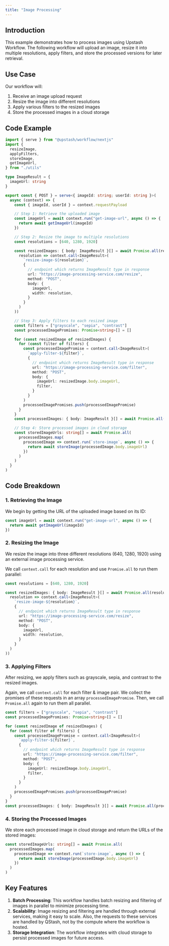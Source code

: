 ```yaml
---
title: "Image Processing"
---
```


## Introduction

This example demonstrates how to process images using Upstash Workflow. The following workflow will upload an image, resize it into multiple resolutions, apply filters, and store the processed versions for later retrieval.

## Use Case

Our workflow will:

1. Receive an image upload request
2. Resize the image into different resolutions
3. Apply various filters to the resized images
4. Store the processed images in a cloud storage

## Code Example

```typescript
import { serve } from "@upstash/workflow/nextjs"
import {
  resizeImage,
  applyFilters,
  storeImage,
  getImageUrl,
} from "./utils"

type ImageResult = {
  imageUrl: string
}

export const { POST } = serve<{ imageId: string; userId: string }>(
  async (context) => {
    const { imageId, userId } = context.requestPayload

    // Step 1: Retrieve the uploaded image
    const imageUrl = await context.run("get-image-url", async () => {
      return await getImageUrl(imageId)
    })

    // Step 2: Resize the image to multiple resolutions
    const resolutions = [640, 1280, 1920]

    const resizedImages: { body: ImageResult }[] = await Promise.all(resolutions.map(
      resolution => context.call<ImageResult>(
        `resize-image-${resolution}`,
        {
          // endpoint which returns ImageResult type in response
          url: "https://image-processing-service.com/resize",
          method: "POST",
          body: {
            imageUrl,
            width: resolution,
          }
        }
      )
    ))

    // Step 3: Apply filters to each resized image
    const filters = ["grayscale", "sepia", "contrast"]
    const processedImagePromises: Promise<string>[] = []

    for (const resizedImage of resizedImages) {
      for (const filter of filters) {
        const processedImagePromise = context.call<ImageResult>(
          `apply-filter-${filter}`,
          {
            // endpoint which returns ImageResult type in response
            url: "https://image-processing-service.com/filter",
            method: "POST",
            body: {
              imageUrl: resizedImage.body.imageUrl,
              filter,
            }
          }
        )
        processedImagePromises.push(processedImagePromise)
      }
    }
    const processedImages: { body: ImageResult }[] = await Promise.all(processedImagePromises)

    // Step 4: Store processed images in cloud storage
    const storedImageUrls: string[] = await Promise.all(
      processedImages.map(
        processedImage => context.run(`store-image`, async () => {
          return await storeImage(processedImage.body.imageUrl)
        })
      )
    )
  }
)
```

## Code Breakdown

### 1. Retrieving the Image

We begin by getting the URL of the uploaded image based on its ID:

```typescript
const imageUrl = await context.run("get-image-url", async () => {
  return await getImageUrl(imageId)
})
```

### 2. Resizing the Image

We resize the image into three different resolutions (640, 1280, 1920) using an external image processing service.

We call `context.call` for each resolution and use `Promise.all` to run them parallel:

```typescript
const resolutions = [640, 1280, 1920]

const resizedImages: { body: ImageResult }[] = await Promise.all(resolutions.map(
  resolution => context.call<ImageResult>(
    `resize-image-${resolution}`,
    {
      // endpoint which returns ImageResult type in response
      url: "https://image-processing-service.com/resize",
      method: "POST",
      body: {
        imageUrl,
        width: resolution,
      }
    }
  )
))
```

### 3. Applying Filters

After resizing, we apply filters such as grayscale, sepia, and contrast to the resized images.

Again, we call `context.call` for each filter & image pair. We collect the promises of these requests in an array `processedImagePromise`. Then, we call `Promise.all` again to run them all parallel.

```typescript
const filters = ["grayscale", "sepia", "contrast"]
const processedImagePromises: Promise<string>[] = []

for (const resizedImage of resizedImages) {
  for (const filter of filters) {
    const processedImagePromise = context.call<ImageResult>(
      `apply-filter-${filter}`,
      {
        // endpoint which returns ImageResult type in response
        url: "https://image-processing-service.com/filter",
        method: "POST",
        body: {
          imageUrl: resizedImage.body.imageUrl,
          filter,
        }
      }
    )
    processedImagePromises.push(processedImagePromise)
  }
}
const processedImages: { body: ImageResult }[] = await Promise.all(processedImagePromises)
```

### 4. Storing the Processed Images

We store each processed image in cloud storage and return the URLs of the stored images:

```typescript
const storedImageUrls: string[] = await Promise.all(
  processedImages.map(
    processedImage => context.run(`store-image`, async () => {
      return await storeImage(processedImage.body.imageUrl)
    })
  )
)
```

## Key Features

1. **Batch Processing**: This workflow handles batch resizing and filtering of images in parallel to minimize processing time.
2. **Scalability**: Image resizing and filtering are handled through external services, making it easy to scale. Also, the requests to these services are handled by QStash, not by the compute where the workflow is hosted.
3. **Storage Integration**: The workflow integrates with cloud storage to persist processed images for future access.
